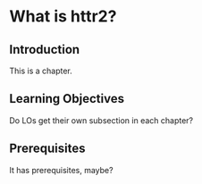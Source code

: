 # What is httr2? {#sec-httr2}

## Introduction

This is a chapter.

## Learning Objectives

Do LOs get their own subsection in each chapter?

## Prerequisites

It has prerequisites, maybe?
